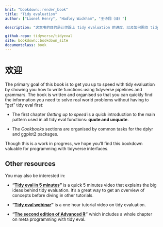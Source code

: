 ```yaml
---
knit: "bookdown::render_book"
title: "Tidy evaluation"
author: ["Lionel Henry", "Hadley Wickham", "王诗翔（译）"]

description: "这本书的目的是让你跟上 tidy evaluation 的进度，以及如何围绕 tidyverse 流程和语法编写函数"

github-repo: tidyverse/tidyeval
site: bookdown::bookdown_site
documentclass: book
---
```


# 欢迎 {-}

The primary goal of this book is to get you up to speed with tidy evaluation by showing you how to write functions using tidyverse pipelines and grammars. The book is written and organised so that you can quickly find the information you need to solve real world problems without having to "get" tidy eval first:

* The first chapter *Getting up to speed* is a quick introduction to the main pattern used in all tidy eval functions: **quote and unquote**.

* The *Cookbooks* sections are organised by common tasks for the dplyr and ggplot2 packages.

Though this is a work in progress, we hope you'll find this bookdown valuable for programming with tidyverse interfaces.


## Other resources {-}

You may also be interested in:

* __"[Tidy eval in 5 minutes](https://www.youtube.com/watch?v=nERXS3ssntw)"__ is a quick 5 minutes video that explains the big ideas behind tidy evaluation. It's a great way to get an overview of concepts before diving in other tutorials.

* __"[Tidy eval webinar](https://www.rstudio.com/resources/webinars/tidy-eval/)"__ is a one hour tutorial video on tidy evaluation.

* __"[The second edition of Advanced R](http://adv-r.hadley.nz/)"__ which includes a whole chapter on meta programming with tidy eval.

